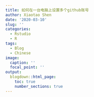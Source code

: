 ```yaml
---
title: 如何在一台电脑上设置多个github账号
author: Xiaotao Shen
date: '2020-03-10'
slug: ''
categories:
  - Rstudio
  - R
tags:
  - Blog
  - Chinese
image:
  caption: ''
  focal_point: ''
output:
  blogdown::html_page:
    toc: true
    number_sections: true
---
```


